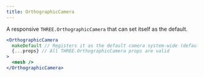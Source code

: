 ```yaml
---
title: OrthographicCamera
---
```


A responsive `THREE.OrthographicCamera` that can set itself as the default.

```jsx
<OrthographicCamera
  makeDefault // Registers it as the default camera system-wide (default=false)
  {...props} // All THREE.OrthographicCamera props are valid
>
  <mesh />
</OrthographicCamera>
```

<StoryBookLink link="camera-orthographiccamera--orthographic-camera-scene-st" />

<StoryBookEmbed id="camera-orthographiccamera--orthographic-camera-scene-st" />
